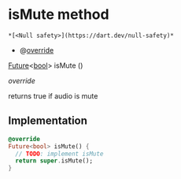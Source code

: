 # isMute method

    *[<Null safety>](https://dart.dev/null-safety)*

- @[override](https://api.flutter.dev/flutter/dart-core/override-constant.html)

[Future](https://api.flutter.dev/flutter/dart-async/Future-class.html)&lt;[bool](https://api.flutter.dev/flutter/dart-core/bool-class.html)> isMute
()

_override_

<p>returns true if audio is mute</p>

## Implementation

```dart
@override
Future<bool> isMute() {
  // TODO: implement isMute
  return super.isMute();
}
```
